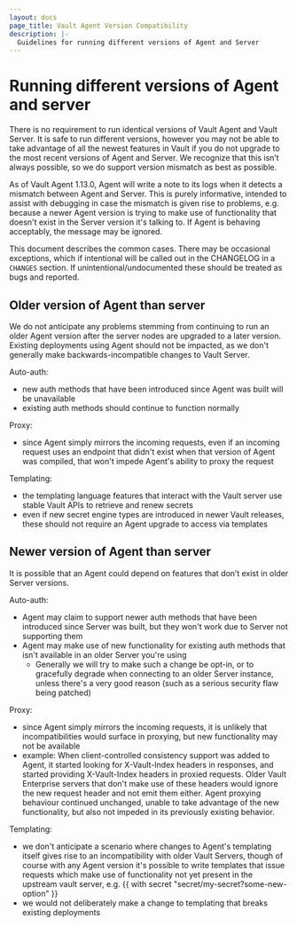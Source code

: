```yaml
---
layout: docs
page_title: Vault Agent Version Compatibility
description: |-
  Guidelines for running different versions of Agent and Server
---
```


# Running different versions of Agent and server

There is no requirement to run identical versions of Vault Agent and Vault Server.
It is safe to run different versions, however you may not be able to take advantage of all the newest features in Vault if you do not upgrade to the most recent versions of Agent and Server. We recognize that this isn’t always possible, so we do support version mismatch as best as possible.

As of Vault Agent 1.13.0, Agent will write a note to its logs when it detects a mismatch between Agent and Server.  This is purely informative, intended to assist with debugging in case the mismatch is given rise to problems, e.g. because a newer Agent version is trying to make use of functionality that doesn't exist in the Server version it's talking to.  If Agent is behaving acceptably, the message may be ignored.

This document describes the common cases.  There may be occasional exceptions, which if intentional will be called out in the CHANGELOG in a `CHANGES` section.  If unintentional/undocumented these should be treated as bugs and reported.

## Older version of Agent than server

We do not anticipate any problems stemming from continuing to run an older Agent version after the server nodes are upgraded to a later version.  Existing deployments using Agent should not be impacted, as we don't generally make backwards-incompatible changes to Vault Server.

Auto-auth:
- new auth methods that have been introduced since Agent was built will be unavailable
- existing auth methods should continue to function normally

Proxy:
- since Agent simply mirrors the incoming requests, even if an incoming request uses an endpoint that didn't exist when that version of Agent was compiled, that won't impede Agent's ability to proxy the request

Templating:
- the templating language features that interact with the Vault server use stable Vault APIs to retrieve and renew secrets
- even if new secret engine types are introduced in newer Vault releases, these should not require an Agent upgrade to access via templates

## Newer version of Agent than server

It is possible that an Agent could depend on features that don’t exist in older Server versions.

Auto-auth:
- Agent may claim to support newer auth methods that have been introduced since Server was built, but they won't work due to Server not supporting them
- Agent may make use of new functionality for existing auth methods that isn't available in an older Server you're using
  - Generally we will try to make such a change be opt-in, or to gracefully degrade when connecting to an older Server instance, unless there's a very good reason (such as a serious security flaw being patched)

Proxy:
- since Agent simply mirrors the incoming requests, it is unlikely that incompatibilities would surface in proxying, but new functionality may not be available
- example: When client-controlled consistency support was added to Agent, it started looking for X-Vault-Index headers in responses, and started providing X-Vault-Index headers in proxied requests.  Older Vault Enterprise servers that don't make use of these headers would ignore the new request header and not emit them either.  Agent proxying behaviour continued unchanged, unable to take advantage of the new functionality, but also not impeded in its previously existing behavior.

Templating:
- we don't anticipate a scenario where changes to Agent's templating itself gives rise to an incompatibility with older Vault Servers, though of course with any Agent version it's possible to write templates that issue requests which make use of functionality not yet present in the upstream vault server, e.g. {{ with secret "secret/my-secret?some-new-option" }}
- we would not deliberately make a change to templating that breaks existing deployments
